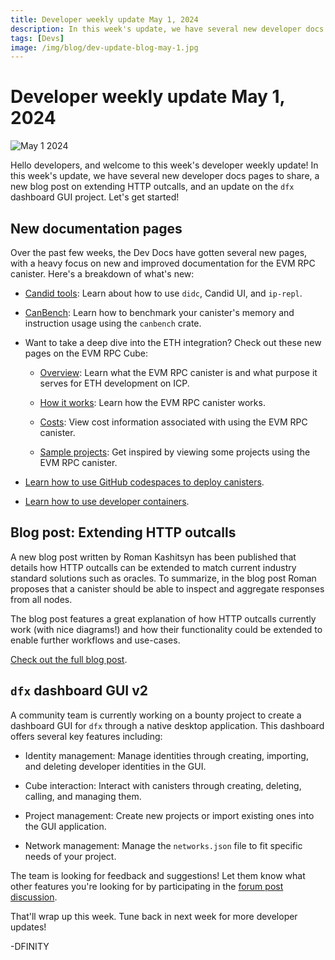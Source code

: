 ```yaml
---
title: Developer weekly update May 1, 2024
description: In this week's update, we have several new developer docs pages to share, a new blog post on extending HTTP outcalls, and an update on the dfx dashboard GUI project.
tags: [Devs]
image: /img/blog/dev-update-blog-may-1.jpg
---
```


# Developer weekly update May 1, 2024

![May 1 2024](../../static/img/blog/dev-update-blog-may-1.jpg)

Hello developers, and welcome to this week's developer weekly update! In this week's update, we have several new developer docs pages to share, a new blog post on extending HTTP outcalls, and an update on the `dfx` dashboard GUI project. Let's get started!

## New documentation pages

Over the past few weeks, the Dev Docs have gotten several new pages, with a heavy focus on new and improved documentation for the EVM RPC canister. Here's a breakdown of what's new:

- [Candid tools](docs/current/developer-docs/smart-contracts/candid/candid-tools): Learn about how to use `didc`, Candid UI, and `ip-repl`.

- [CanBench](/docs/current/developer-docs/smart-contracts/test/benchmarking): Learn how to benchmark your canister's memory and instruction usage using the `canbench` crate.

- Want to take a deep dive into the ETH integration? Check out these new pages on the EVM RPC Cube:

    - [Overview](/docs/current/developer-docs/multi-chain/ethereum/evm-rpc/overview): Learn what the EVM RPC canister is and what purpose it serves for ETH development on ICP.

    - [How it works](/docs/current/developer-docs/multi-chain/ethereum/evm-rpc/how-it-works): Learn how the EVM RPC canister works.

    - [Costs](/docs/current/developer-docs/multi-chain/ethereum/evm-rpc/costs): View cost information associated with using the EVM RPC canister.

    - [Sample projects](/docs/current/developer-docs/multi-chain/ethereum/evm-rpc/samples): Get inspired by viewing some projects using the EVM RPC canister.

- [Learn how to use GitHub codespaces to deploy canisters](/docs/current/developer-docs/developer-tools/ide/codespaces).

- [Learn how to use developer containers](/docs/current/developer-docs/developer-tools/ide/dev-containers).

## Blog post: Extending HTTP outcalls

A new blog post written by Roman Kashitsyn has been published that details how HTTP outcalls can be extended to match current industry standard solutions such as oracles. To summarize, in the blog post Roman proposes that a canister should be able to inspect and aggregate responses from all nodes.

The blog post features a great explanation of how HTTP outcalls currently work (with nice diagrams!) and how their functionality could be extended to enable further workflows and use-cases.

[Check out the full blog post](https://mmapped.blog/posts/27-extending-https-outcalls).

## `dfx` dashboard GUI v2

A community team is currently working on a bounty project to create a dashboard GUI for `dfx` through a native desktop application. This dashboard offers several key features including:

- Identity management: Manage identities through creating, importing, and deleting developer identities in the GUI.

- Cube interaction: Interact with canisters through creating, deleting, calling, and managing them. 

- Project management: Create new projects or import existing ones into the GUI application.

- Network management: Manage the `networks.json` file to fit specific needs of your project.

The team is looking for feedback and suggestions! Let them know what other features you're looking for by participating in the [forum post discussion](https://forum.dfinity.org/t/dfx-dashboard-gui-v2-new-features/29975).

That'll wrap up this week. Tune back in next week for more developer updates!

-DFINITY
